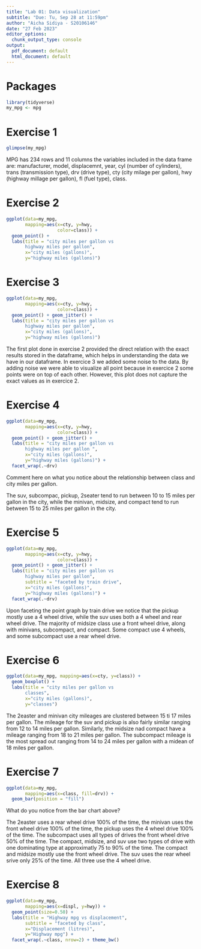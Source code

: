 ---
title: "Lab 01: Data visualization"
subtitle: "Due: Tu, Sep 28 at 11:59pm"
author: "Aicha Sidiya - S20106146"
date: "27 Feb 2023"
editor_options: 
  chunk_output_type: console
output:
  pdf_document: default
  html_document: default
---

# Packages

```{r load-packages, message = FALSE, warning = FALSE}
library(tidyverse)
my_mpg <- mpg
``` 

# Exercise 1

```{r ex-1}
glimpse(my_mpg)
```

MPG has 234 rows and 11 columns
the variables included in the data frame are: manufacturer, model, displacemnt, year, cyl (number of cylinders), trans (transmission type), drv (drive type), cty (city milage per gallon), hwy (highway millage per gallon), fl (fuel type), class. 

# Exercise 2

```{r ex-2}
ggplot(data=my_mpg, 
       mapping=aes(x=cty, y=hwy, 
                   color=class)) + 
  geom_point() + 
  labs(title = "city miles per gallon vs 
       highway miles per gallon", 
       x="city miles (gallons)", 
       y="highway miles (gallons)")
```

# Exercise 3

```{r ex-3}
ggplot(data=my_mpg, 
       mapping=aes(x=cty, y=hwy, 
                   color=class)) + 
  geom_point() + geom_jitter() +
  labs(title = "city miles per gallon vs 
       highway miles per gallon", 
       x="city miles (gallons)", 
       y="highway miles (gallons)")
```

The first plot done in exercise 2 provided the direct relation with the exact results stored in the dataframe, which helps in understanding the data we have in our dataframe. In exercice 3 we added some noise to the data. By adding noise we were able to visualize all point because in exercice 2 some points were on top of each other. However, this plot does not capture the exact values as in exercice 2.

# Exercise 4

```{r ex-4}
ggplot(data=my_mpg, 
       mapping=aes(x=cty, y=hwy, 
                   color=class)) + 
  geom_point() + geom_jitter() +
  labs(title = "city miles per gallon vs 
       highway miles per gallon ", 
       x="city miles (gallons)", 
       y="highway miles (gallons)") + 
  facet_wrap(.~drv)
```

Comment here on what you notice about the relationship between class and city miles per gallon.

The suv, subcompac, pickup, 2seater tend to run between 10 to 15 miles per gallon in the city, while the minivan, midsize, and compact tend to run between 15 to 25 miles per gallon in the city.

# Exercise 5

```{r ex-5, fig.height=5, fig.width=5}
ggplot(data=my_mpg, 
       mapping=aes(x=cty, y=hwy, 
                   color=class)) + 
  geom_point() + geom_jitter() +
  labs(title = "city miles per gallon vs 
       highway miles per gallon",
       subtitle = "faceted by train drive", 
       x="city miles (gallons)", 
       y="highway miles (gallons)") + 
  facet_wrap(.~drv)
```

Upon faceting the point graph by train drive we notice that the pickup mostly use a 4 wheel drive, while the suv uses both a 4 wheel and rear wheel drive. The majority of midsize class use a front wheel drive, along with minivans, subcompact, and compact. Some compact use 4 wheels, and some subcompact use a rear wheel drive.

# Exercise 6

```{r ex-6}
ggplot(data=my_mpg, mapping=aes(x=cty, y=class)) + 
  geom_boxplot() +
  labs(title = "city miles per gallon vs 
       classes",
       x="city miles (gallons)", 
       y="classes") 
```


The 2easter and minivan city mileages are clustered between 15 ti 17 miles per gallon. The mileage for the suv and pickup is also fairly similar ranging from 12 to 14 miles per gallon. Similarly, the midsize nad compact have a mileage ranging from 18 to 21 miles per gallon. The subcompact mileage is the most spread out ranging from 14 to 24 miles per gallon with a midean of 18 miles per gallon. 

# Exercise 7

```{r ex-7}
ggplot(data=my_mpg, 
       mapping=aes(x=class, fill=drv)) +
  geom_bar(position = "fill")
```

What do you notice from the bar chart above?

The 2easter uses a rear wheel drive 100% of the time, the minivan uses the front wheel drive 100% of the time, the pickup uses the 4 wheel drive 100% of the time. The subcompact uses all types of drives the front wheel drive 50% of the time. The compact, midsize, and suv use two types of drive with one dominating type at approximatly 75 to 90% of the time. The compact and midsize mostly use the front wheel drive. The suv uses the rear wheel srive only 25% of the time. All three use the 4 wheel drive. 

# Exercise 8

```{r ex-8, fig.height=6, fig.width=9}
ggplot(data=my_mpg, 
       mapping=aes(x=displ, y=hwy)) + 
  geom_point(size=0.50) +
  labs(title = "Highway mpg vs displacement", 
       subtitle = "faceted by class",
       x="Displacement (litres)", 
       y="Highway mpg") + 
  facet_wrap(.~class, nrow=2) + theme_bw() 
```


